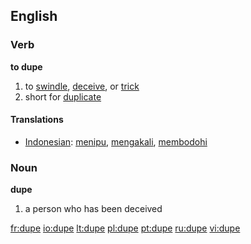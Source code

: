 ==English==
=== Verb ===

'''to dupe'''

# to [[swindle]], [[deceive]], or [[trick]]
# short for [[duplicate]] <!-- really? -->
==== Translations ====
*[[Indonesian]]: [[tipu|menipu]], [[akal|mengakali]], [[bodoh|membodohi]]


=== Noun ===

'''dupe'''
# a person who has been deceived


[[fr:dupe]]
[[io:dupe]]
[[lt:dupe]]
[[pl:dupe]]
[[pt:dupe]]
[[ru:dupe]]
[[vi:dupe]]